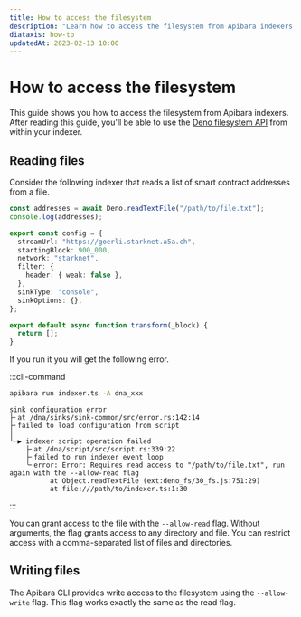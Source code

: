 ```yaml
---
title: How to access the filesystem
description: "Learn how to access the filesystem from Apibara indexers."
diataxis: how-to
updatedAt: 2023-02-13 10:00
---
```


# How to access the filesystem

This guide shows you how to access the filesystem from Apibara indexers. After
reading this guide, you'll be able to use the [Deno filesystem
API](https://docs.deno.com/deploy/api/runtime-fs) from within your indexer.

## Reading files

Consider the following indexer that reads a list of smart contract addresses
from a file.

```ts [indexer.ts]
const addresses = await Deno.readTextFile("/path/to/file.txt");
console.log(addresses);

export const config = {
  streamUrl: "https://goerli.starknet.a5a.ch",
  startingBlock: 900_000,
  network: "starknet",
  filter: {
    header: { weak: false },
  },
  sinkType: "console",
  sinkOptions: {},
};

export default async function transform(_block) {
  return [];
}
```

If you run it you will get the following error.

:::cli-command

```bash [Terminal]
apibara run indexer.ts -A dna_xxx
```

```
sink configuration error
├╴at /dna/sinks/sink-common/src/error.rs:142:14
├╴failed to load configuration from script
│
╰─▶ indexer script operation failed
    ├╴at /dna/script/src/script.rs:339:22
    ├╴failed to run indexer event loop
    ╰╴error: Error: Requires read access to "/path/to/file.txt", run again with the --allow-read flag
          at Object.readTextFile (ext:deno_fs/30_fs.js:751:29)
          at file:///path/to/indexer.ts:1:30
```

:::

You can grant access to the file with the `--allow-read` flag. Without
arguments, the flag grants access to any directory and file. You can restrict
access with a comma-separated list of files and directories.

## Writing files

The Apibara CLI provides write access to the filesystem using the `--allow-write` flag.
This flag works exactly the same as the read flag.
